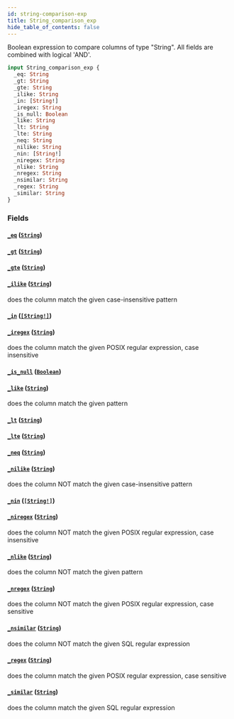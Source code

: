 ```yaml
---
id: string-comparison-exp
title: String_comparison_exp
hide_table_of_contents: false
---
```



Boolean expression to compare columns of type "String". All fields are combined with logical 'AND'.

```graphql
input String_comparison_exp {
  _eq: String
  _gt: String
  _gte: String
  _ilike: String
  _in: [String!]
  _iregex: String
  _is_null: Boolean
  _like: String
  _lt: String
  _lte: String
  _neq: String
  _nilike: String
  _nin: [String!]
  _niregex: String
  _nlike: String
  _nregex: String
  _nsimilar: String
  _regex: String
  _similar: String
}
```


### Fields

#### [`_eq`](#) ([`String`](../scalars/string))




#### [`_gt`](#) ([`String`](../scalars/string))




#### [`_gte`](#) ([`String`](../scalars/string))




#### [`_ilike`](#) ([`String`](../scalars/string))

does the column match the given case-insensitive pattern


#### [`_in`](#) ([`[String!]`](../scalars/string))




#### [`_iregex`](#) ([`String`](../scalars/string))

does the column match the given POSIX regular expression, case insensitive


#### [`_is_null`](#) ([`Boolean`](../scalars/boolean))




#### [`_like`](#) ([`String`](../scalars/string))

does the column match the given pattern


#### [`_lt`](#) ([`String`](../scalars/string))




#### [`_lte`](#) ([`String`](../scalars/string))




#### [`_neq`](#) ([`String`](../scalars/string))




#### [`_nilike`](#) ([`String`](../scalars/string))

does the column NOT match the given case-insensitive pattern


#### [`_nin`](#) ([`[String!]`](../scalars/string))




#### [`_niregex`](#) ([`String`](../scalars/string))

does the column NOT match the given POSIX regular expression, case insensitive


#### [`_nlike`](#) ([`String`](../scalars/string))

does the column NOT match the given pattern


#### [`_nregex`](#) ([`String`](../scalars/string))

does the column NOT match the given POSIX regular expression, case sensitive


#### [`_nsimilar`](#) ([`String`](../scalars/string))

does the column NOT match the given SQL regular expression


#### [`_regex`](#) ([`String`](../scalars/string))

does the column match the given POSIX regular expression, case sensitive


#### [`_similar`](#) ([`String`](../scalars/string))

does the column match the given SQL regular expression




